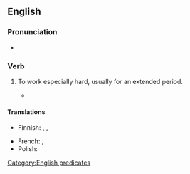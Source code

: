 ==English==

===Pronunciation===
* {{audio|en|En-au-work one's fingers to the bone.ogg|Audio (AU)}}

===Verb===
{{en-verb|*|head=[[work]] [[one's]] [[finger]]s [[to the bone]]}}

# {{lb|en|idiomatic}} To work especially hard, usually for an extended period.
#: {{syn|en|toil}}
#* {{quote-song
|en
|title={{w|Get Down Saturday Night}}
|album=Saturday Night
|artist={{w|Oliver Cheatham}}
|year=1983
|passage=You work all week long / You '''work your fingers to the bone''' / Friday's at an end / I can't wait for Saturday to begin}}

====Translations====
{{trans-top}}
* Finnish: {{t+|fi|[[tehdä töitä]] [[niska limassa]]}}, {{t+|fi|[[rehkiä]] [[niska limassa]]}}, {{t+|fi|[[raataa]] [[niska limassa]]}}
{{trans-mid}}
* French: {{t|fr|travailler comme un forcené}}, {{t|fr|travailler comme un forçat}}
* Polish: {{t+|pl|harować jak wół|impf}}
{{trans-bottom}}

[[Category:English predicates]]